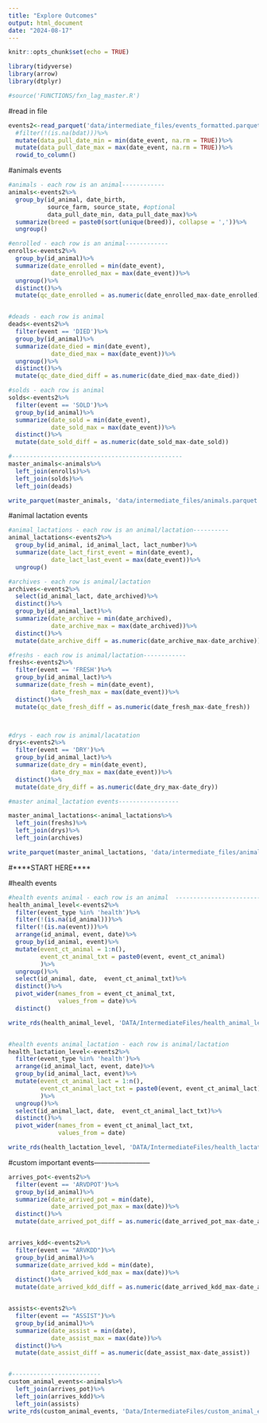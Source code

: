 ```yaml
---
title: "Explore Outcomes"
output: html_document
date: "2024-08-17"
---
```


```r
knitr::opts_chunk$set(echo = TRUE)
```

```r
library(tidyverse)
library(arrow)
library(dtplyr)

#source('FUNCTIONS/fxn_lag_master.R')


```

#read in file
```r
events2<-read_parquet('data/intermediate_files/events_formatted.parquet')%>%
  #filter(!(is.na(bdat)))%>% 
  mutate(data_pull_date_min = min(date_event, na.rm = TRUE))%>%
  mutate(data_pull_date_max = max(date_event, na.rm = TRUE))%>%
  rowid_to_column()

```

#animals events
```r
#animals - each row is an animal------------
animals<-events2%>%
  group_by(id_animal, date_birth, 
           source_farm, source_state, #optional
           data_pull_date_min, data_pull_date_max)%>%
  summarize(breed = paste0(sort(unique(breed)), collapse = ','))%>%
  ungroup()

#enrolled - each row is an animal------------
enrolls<-events2%>%
  group_by(id_animal)%>%
  summarize(date_enrolled = min(date_event), 
            date_enrolled_max = max(date_event))%>%
  ungroup()%>%
  distinct()%>%
  mutate(qc_date_enrolled = as.numeric(date_enrolled_max-date_enrolled))


#deads - each row is animal
deads<-events2%>%
  filter(event == 'DIED')%>%
  group_by(id_animal)%>%
  summarize(date_died = min(date_event), 
            date_died_max = max(date_event))%>%
  ungroup()%>%
  distinct()%>%
  mutate(qc_date_died_diff = as.numeric(date_died_max-date_died))

#solds - each row is animal
solds<-events2%>%
  filter(event == 'SOLD')%>%
  group_by(id_animal)%>%
  summarize(date_sold = min(date_event), 
            date_sold_max = max(date_event))%>%
  distinct()%>%
  mutate(date_sold_diff = as.numeric(date_sold_max-date_sold))

#------------------------------------------------
master_animals<-animals%>%
  left_join(enrolls)%>%
  left_join(solds)%>%
  left_join(deads)

write_parquet(master_animals, 'data/intermediate_files/animals.parquet')

```

#animal lactation events
```r
#animal_lactations - each row is an animal/lactation----------
animal_lactations<-events2%>%
  group_by(id_animal, id_animal_lact, lact_number)%>%
  summarize(date_lact_first_event = min(date_event), 
            date_lact_last_event = max(date_event))%>%
  ungroup()

#archives - each row is animal/lactation
archives<-events2%>%
  select(id_animal_lact, date_archived)%>%
  distinct()%>%
  group_by(id_animal_lact)%>%
  summarize(date_archive = min(date_archived), 
            date_archive_max = max(date_archived))%>%
  distinct()%>%
  mutate(date_archive_diff = as.numeric(date_archive_max-date_archive))

#freshs - each row is animal/lactation------------
freshs<-events2%>%
  filter(event == 'FRESH')%>%
  group_by(id_animal_lact)%>%
  summarize(date_fresh = min(date_event), 
            date_fresh_max = max(date_event))%>%
  distinct()%>%
  mutate(qc_date_fresh_diff = as.numeric(date_fresh_max-date_fresh))



#drys - each row is animal/lacatation
drys<-events2%>%
  filter(event == 'DRY')%>%
  group_by(id_animal_lact)%>%
  summarize(date_dry = min(date_event), 
            date_dry_max = max(date_event))%>%
  distinct()%>%
  mutate(date_dry_diff = as.numeric(date_dry_max-date_dry))

#master animal_lactation events-----------------

master_animal_lactations<-animal_lactations%>%
  left_join(freshs)%>%
  left_join(drys)%>%
  left_join(archives)

write_parquet(master_animal_lactations, 'data/intermediate_files/animal_lactations.parquet')


```


#****START HERE****

#health events
```r
#health events animal - each row is an animal  -------------------------
health_animal_level<-events2%>%
  filter(event_type %in% 'health')%>%
  filter(!(is.na(id_animal)))%>%
  filter(!(is.na(event)))%>%
  arrange(id_animal, event, date)%>%
  group_by(id_animal, event)%>%
  mutate(event_ct_animal = 1:n(), 
         event_ct_animal_txt = paste0(event, event_ct_animal)
         )%>%
  ungroup()%>%
  select(id_animal, date,  event_ct_animal_txt)%>%
  distinct()%>%
  pivot_wider(names_from = event_ct_animal_txt, 
              values_from = date)%>%
  distinct()

write_rds(health_animal_level, 'DATA/IntermediateFiles/health_animal_level.rds')


#health events animal_lactation - each row is animal/lactation
health_lactation_level<-events2%>%
  filter(event_type %in% 'health')%>%
  arrange(id_animal_lact, event, date)%>%
  group_by(id_animal_lact, event)%>%
  mutate(event_ct_animal_lact = 1:n(), 
         event_ct_animal_lact_txt = paste0(event, event_ct_animal_lact) 
         )%>%
  ungroup()%>%
  select(id_animal_lact, date,  event_ct_animal_lact_txt)%>%
  distinct()%>%
  pivot_wider(names_from = event_ct_animal_lact_txt, 
              values_from = date)

write_rds(health_lactation_level, 'DATA/IntermediateFiles/health_lactation_level.rds')

```


#custom important events------------------------

```r
arrives_pot<-events2%>%
  filter(event == 'ARVDPOT')%>%
  group_by(id_animal)%>%
  summarize(date_arrived_pot = min(date), 
            date_arrived_pot_max = max(date))%>%
  distinct()%>%
  mutate(date_arrived_pot_diff = as.numeric(date_arrived_pot_max-date_arrived_pot))


arrives_kdd<-events2%>%
  filter(event == "ARVKDD")%>%
  group_by(id_animal)%>%
  summarize(date_arrived_kdd = min(date), 
            date_arrived_kdd_max = max(date))%>%
  distinct()%>%
  mutate(date_arrived_kdd_diff = as.numeric(date_arrived_kdd_max-date_arrived_kdd))


assists<-events2%>%
  filter(event == "ASSIST")%>%
  group_by(id_animal)%>%
  summarize(date_assist = min(date), 
            date_assist_max = max(date))%>%
  distinct()%>%
  mutate(date_assist_diff = as.numeric(date_assist_max-date_assist))


#-------------------------
custom_animal_events<-animals%>%
  left_join(arrives_pot)%>%
  left_join(arrives_kdd)%>%
  left_join(assists)
write_rds(custom_animal_events, 'Data/IntermediateFiles/custom_animal_events.rds')

```

